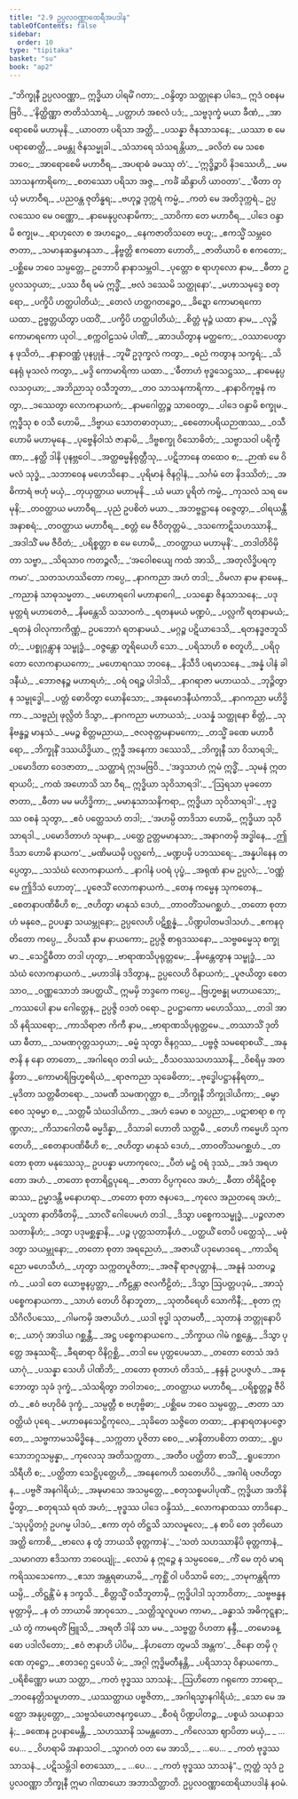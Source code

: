 ```yaml
---
title: "2.9 ဥပ္ပလဝဏ္ဏာထေရီအပဒါန"
tableOfContents: false
sidebar:
  order: 10
type: "tipitaka"
basket: "su"
book: "ap2"
---
```



<DynamicBreadcrumb />

<Division number="384" book="ap2">

<Paragraph number="558" book="ap2">
_“ဘိက္ခုနီ ဥပ္ပလဝဏ္ဏာ,_  
ဣဒ္ဓိယာ ပါရမိံ ဂတာ;_  
_ဝန္ဒိတွာ သတ္ထုနော ပါဒေ,_  
ဣဒံ ဝစနမဗြဝိ._  

</Paragraph>

</Division>
<Division number="385" book="ap2">

<Paragraph number="559" type="verses" book="ap2">
_‘နိတ္ထိဏ္ဏာ ဇာတိသံသာရံ,_  
_ပတ္တာဟံ အစလံ ပဒံ;_  
_သဗ္ဗဒုက္ခံ မယာ ခီဏံ,_  
_အာရောစေမိ မဟာမုနိ._  

</Paragraph>

</Division>
<Division number="386" book="ap2">

<Paragraph number="560" type="verses" book="ap2">
_ယာဝတာ ပရိသာ အတ္ထိ,_  
_ပသန္နာ ဇိနသာသနေ;_  
_ယဿာ စ မေပရာဓောတ္ထိ,_  
_ခမန္တု ဇိနသမ္မုခါ._  

</Paragraph>

</Division>
<Division number="387" book="ap2">

<Paragraph number="561" type="verses" book="ap2">
_သံသာရေ သံသရန္တိယာ,_  
_ခလိတံ မေ သစေ ဘဝေ;_  
_အာရောစေမိ မဟာဝီရ,_  
_အပရာဓံ ခမဿု တံ’._  

</Paragraph>

</Division>
<Division number="388" book="ap2">

<Paragraph number="562" type="verses" book="ap2">
_‘ဣဒ္ဓိဉ္စာပိ နိဒဿေဟိ,_  
_မမ သာသနကာရိကေ;_  
_စတဿော ပရိသာ အဇ္ဇ,_  
_ကင်္ခံ ဆိန္ဒာဟိ ယာဝတာ’._  

</Paragraph>

</Division>
<Division number="389" book="ap2">

<Paragraph number="563" type="verses" book="ap2">
_‘ဓီတာ တုယှံ မဟာဝီရ,_  
_ပညဝန္တ ဇုတိန္ဓရ;_  
_ဗဟုဉ္စ ဒုက္ကရံ ကမ္မံ,_  
_ကတံ မေ အတိဒုက္ကရံ._  

</Paragraph>

</Division>
<Division number="390" book="ap2">

<Paragraph number="564" type="verses" book="ap2">
ဥပ္ပလဿေဝ မေ ဝဏ္ဏော,_  
_နာမေနုပ္ပလနာမိကာ;_  
_သာဝိကာ တေ မဟာဝီရ,_  
_ပါဒေ ဝန္ဒာမိ စက္ခုမ._  

</Paragraph>

</Division>
<Division number="391" book="ap2">

<Paragraph number="565" type="verses" book="ap2">
_ရာဟုလော စ အဟဉ္စေဝ,_  
_နေကဇာတိသတေ ဗဟူ;_  
_ဧကသ္မိံ သမ္ဘဝေ ဇာတာ,_  
_သမာနဆန္ဒမာနသာ._  

</Paragraph>

</Division>
<Division number="392" book="ap2">

<Paragraph number="566" type="verses" book="ap2">
_နိဗ္ဗတ္တိ ဧကတော ဟောတိ,_  
_ဇာတိယာပိ စ ဧကတော;_  
_ပစ္ဆိမေ ဘဝေ သမ္ပတ္တေ,_  
ဥဘောပိ နာနာသမ္ဘဝါ._  

</Paragraph>

</Division>
<Division number="393" book="ap2">

<Paragraph number="567" type="verses" book="ap2">
_ပုတ္တော စ ရာဟုလော နာမ,_  
_ဓီတာ ဥပ္ပလသဝှယာ;_  
_ပဿ ဝီရ မမံ ဣဒ္ဓိံ,_  
_ဗလံ ဒဿေမိ သတ္ထုနော’._  

</Paragraph>

</Division>
<Division number="394" book="ap2">

<Paragraph number="568" type="verses" book="ap2">
_မဟာသမုဒ္ဒေ စတုရော,_  
_ပက္ခိပိ ဟတ္ထပါတိယံ;_  
_တေလံ ဟတ္ထဂတဉ္စေဝ,_  
_ခိဍ္ဍော ကောမာရကော ယထာ._  

</Paragraph>

</Division>
<Division number="395" book="ap2">

<Paragraph number="569" type="verses" book="ap2">
ဥဗ္ဗတ္တယိတွာ ပထဝိံ,_  
_ပက္ခိပိ ဟတ္ထပါတိယံ;_  
_စိတ္တံ မုဉ္ဇံ ယထာ နာမ,_  
_လုဉ္စိ ကောမာရကော ယုဝါ._  

</Paragraph>

</Division>
<Division number="396" book="ap2">

<Paragraph number="570" type="verses" book="ap2">
_စက္ကဝါဠသမံ ပါဏိံ,_  
_ဆာဒယိတွာန မတ္ထကေ;_  
_ဝဿာပေတွာန ဖုသိတံ,_  
_နာနာဝဏ္ဏံ ပုနပ္ပုနံ._  

</Paragraph>

</Division>
<Division number="397" book="ap2">

<Paragraph number="571" type="verses" book="ap2">
_ဘူမိံ ဥဒုက္ခလံ ကတွာ,_  
_ဓညံ ကတွာန သက္ခရံ;_  
_သိနေရုံ မုသလံ ကတွာ,_  
_မဒ္ဒိ ကောမာရိကာ ယထာ._  

</Paragraph>

</Division>
<Division number="398" book="ap2">

<Paragraph number="572" type="verses" book="ap2">
_‘ဓီတာဟံ ဗုဒ္ဓသေဋ္ဌဿ,_  
_နာမေနုပ္ပလသဝှယာ;_  
_အဘိညာသု ဝသီဘူတာ,_  
_တဝ သာသနကာရိကာ._  

</Paragraph>

</Division>
<Division number="399" book="ap2">

<Paragraph number="573" type="verses" book="ap2">
_နာနာဝိကုဗ္ဗနံ ကတွာ,_  
_ဒဿေတွာ လောကနာယကံ;_  
_နာမဂေါတ္တဉ္စ သာဝေတွာ,_  
_ပါဒေ ဝန္ဒာမိ စက္ခုမ._  

</Paragraph>

</Division>
<Division number="400" book="ap2">

<Paragraph number="574" type="verses" book="ap2">
ဣဒ္ဓီသု စ ဝသီ ဟောမိ,_  
_ဒိဗ္ဗာယ သောတဓာတုယာ;_  
_စေတောပရိယဉာဏဿ,_  
_ဝသီ ဟောမိ မဟာမုနေ._  

</Paragraph>

</Division>
<Division number="401" book="ap2">

<Paragraph number="575" type="verses" book="ap2">
_ပုဗ္ဗေနိဝါသံ ဇာနာမိ,_  
_ဒိဗ္ဗစက္ခု ဝိသောဓိတံ;_  
_သဗ္ဗာသဝါ ပရိက္ခီဏာ,_  
_နတ္ထိ ဒါနိ ပုနဗ္ဘဝေါ._  

</Paragraph>

</Division>
<Division number="402" book="ap2">

<Paragraph number="576" type="verses" book="ap2">
_အတ္ထဓမ္မနိရုတ္တီသု,_  
_ပဋိဘာနေ တထေဝ စ;_  
_ဉာဏံ မေ ဝိမလံ သုဒ္ဓံ,_  
_သဘာဝေန မဟေသိနော._  

</Paragraph>

</Division>
<Division number="403" book="ap2">

<Paragraph number="577" type="verses" book="ap2">
_ပုရိမာနံ ဇိနဂ္ဂါနံ,_  
_သင်္ဂမံ တေ နိဒဿိတံ;_  
_အဓိကာရံ ဗဟုံ မယှံ,_  
_တုယှတ္ထာယ မဟာမုနိ._  

</Paragraph>

</Division>
<Division number="404" book="ap2">

<Paragraph number="578" type="verses" book="ap2">
_ယံ မယာ ပူရိတံ ကမ္မံ,_  
_ကုသလံ သရ မေ မုနိ;_  
_တဝတ္ထာယ မဟာဝီရ,_  
_ပုညံ ဥပစိတံ မယာ._  

</Paragraph>

</Division>
<Division number="405" book="ap2">

<Paragraph number="579" type="verses" book="ap2">
_အဘဗ္ဗဋ္ဌာနေ ဝဇ္ဇေတွာ,_  
_ဝါရယန္တီ အနာစရံ;_  
_တဝတ္ထာယ မဟာဝီရ,_  
_စတ္တံ မေ ဇီဝိတုတ္တမံ._  

</Paragraph>

</Division>
<Division number="406" book="ap2">

<Paragraph number="580" type="verses" book="ap2">
_ဒသကောဋိသဟဿာနိ,_  
_အဒါသိံ မမ ဇီဝိတံ;_  
_ပရိစ္စတ္တာ စ မေ ဟောမိ,_  
_တဝတ္ထာယ မဟာမုနိ’._  

</Paragraph>

</Division>
<Division number="407" book="ap2">

<Paragraph number="581" type="verses" book="ap2">
_တဒါတိဝိမှိတာ သဗ္ဗာ,_  
_သိရသာဝ ကတဉ္ဇလီ;_  
_‘အဝေါစယျေ ကထံ အာသိ,_  
_အတုလိဒ္ဓိပရက္ကမာ’._  

</Paragraph>

</Division>
<Division number="408" book="ap2">

<Paragraph number="582" type="verses" book="ap2">
_သတသဟဿိတော ကပ္ပေ,_  
_နာဂကညာ အဟံ တဒါ;_  
_ဝိမလာ နာမ နာမေန,_  
_ကညာနံ သာဓုသမ္မတာ._  

</Paragraph>

</Division>
<Division number="409" book="ap2">

<Paragraph number="583" type="verses" book="ap2">
_မဟောရဂေါ မဟာနာဂေါ,_  
_ပသန္နော ဇိနသာသနေ;_  
_ပဒုမုတ္တရံ မဟာတေဇံ,_  
_နိမန္တေသိ သသာဝကံ._  

</Paragraph>

</Division>
<Division number="410" book="ap2">

<Paragraph number="584" type="verses" book="ap2">
_ရတနမယံ မဏ္ဍပံ,_  
_ပလ္လင်္ကံ ရတနာမယံ;_  
_ရတနံ ဝါလုကာကိဏ္ဏံ,_  
ဥပဘောဂံ ရတနာမယံ._  

</Paragraph>

</Division>
<Division number="411" book="ap2">

<Paragraph number="585" type="verses" book="ap2">
_မဂ္ဂဉ္စ ပဋိယာဒေသိ,_  
_ရတနဒ္ဓဇဘူသိတံ;_  
_ပစ္စုဂ္ဂန္တွာန သမ္ဗုဒ္ဓံ,_  
_ဝဇ္ဇန္တော တူရိယေဟိ သော._  

</Paragraph>

</Division>
<Division number="412" book="ap2">

<Paragraph number="586" type="verses" book="ap2">
_ပရိသာဟိ စ စတူဟိ,_  
_ပရိဝုတော လောကနာယကော;_  
_မဟောရဂဿ ဘဝနေ,_  
_နိသီဒိ ပရမာသနေ._  

</Paragraph>

</Division>
<Division number="413" book="ap2">

<Paragraph number="587" type="verses" book="ap2">
_အန္နံ ပါနံ ခါဒနီယံ,_  
_ဘောဇနဉ္စ မဟာရဟံ;_  
_ဝရံ ဝရဉ္စ ပါဒါသိ,_  
_နာဂရာဇာ မဟာယသံ._  

</Paragraph>

</Division>
<Division number="414" book="ap2">

<Paragraph number="588" type="verses" book="ap2">
_ဘုဉ္ဇိတွာန သမ္ဗုဒ္ဓေါ,_  
_ပတ္တံ ဓောဝိတွာ ယောနိသော;_  
_အနုမောဒနီယံကာသိ,_  
_နာဂကညာ မဟိဒ္ဓိကာ._  

</Paragraph>

</Division>
<Division number="415" book="ap2">

<Paragraph number="589" type="verses" book="ap2">
_သဗ္ဗညုံ ဖုလ္လိတံ ဒိသွာ,_  
_နာဂကညာ မဟာယသံ;_  
_ပသန္နံ သတ္ထုနော စိတ္တံ,_  
_သုနိဗန္ဓဉ္စ မာနသံ._  

</Paragraph>

</Division>
<Division number="416" book="ap2">

<Paragraph number="590" type="verses" book="ap2">
_မမဉ္စ စိတ္တမညာယ,_  
_ဇလဇုတ္တမနာမကော;_  
_တသ္မိံ ခဏေ မဟာဝီရော,_  
_ဘိက္ခုနိံ ဒဿယိဒ္ဓိယာ._  

</Paragraph>

</Division>
<Division number="417" book="ap2">

<Paragraph number="591" type="verses" book="ap2">
ဣဒ္ဓီ အနေကာ ဒဿေသိ,_  
_ဘိက္ခုနီ သာ ဝိသာရဒါ;_  
_ပမောဒိတာ ဝေဒဇာတာ,_  
_သတ္ထာရံ ဣဒမဗြဝိ._  

</Paragraph>

</Division>
<Division number="418" book="ap2">

<Paragraph number="592" type="verses" book="ap2">
_‘အဒ္ဒသာဟံ ဣမံ ဣဒ္ဓိံ,_  
_သုမနံ ဣတရာယပိ;_  
_ကထံ အဟောသိ သာ ဝီရ,_  
ဣဒ္ဓိယာ သုဝိသာရဒါ’._  

</Paragraph>

</Division>
<Division number="419" book="ap2">

<Paragraph number="593" type="verses" book="ap2">
_‘ဩရသာ မုခတော ဇာတာ,_  
_ဓီတာ မမ မဟိဒ္ဓိကာ;_  
_မမာနုသာသနိကရာ,_  
ဣဒ္ဓိယာ သုဝိသာရဒါ’._  

</Paragraph>

</Division>
<Division number="420" book="ap2">

<Paragraph number="594" type="verses" book="ap2">
_ဗုဒ္ဓဿ ဝစနံ သုတွာ,_  
_ဧဝံ ပတ္ထေသဟံ တဒါ;_  
_‘အဟမ္ပိ တာဒိသာ ဟောမိ,_  
ဣဒ္ဓိယာ သုဝိသာရဒါ._  

</Paragraph>

</Division>
<Division number="421" book="ap2">

<Paragraph number="595" type="verses" book="ap2">
_ပမောဒိတာဟံ သုမနာ,_  
_ပတ္ထေ ဥတ္တမမာနသာ;_  
_အနာဂတမှိ အဒ္ဓါနေ,_  
_ဤဒိသာ ဟောမိ နာယက’._  

</Paragraph>

</Division>
<Division number="422" book="ap2">

<Paragraph number="596" type="verses" book="ap2">
_မဏိမယမှိ ပလ္လင်္ကေ,_  
_မဏ္ဍပမှိ ပဘဿရေ;_  
_အန္နပါနေန တပ္ပေတွာ,_  
_သသံဃံ လောကနာယကံ._  

</Paragraph>

</Division>
<Division number="423" book="ap2">

<Paragraph number="597" type="verses" book="ap2">
_နာဂါနံ ပဝရံ ပုပ္ဖံ,_  
_အရုဏံ နာမ ဥပ္ပလံ;_  
_‘ဝဏ္ဏံ မေ ဤဒိသံ ဟောတု’,_  
_ပူဇေသိံ လောကနာယကံ._  

</Paragraph>

</Division>
<Division number="424" book="ap2">

<Paragraph number="598" type="verses" book="ap2">
_တေန ကမ္မေန သုကတေန,_  
_စေတနာပဏိဓီဟိ စ;_  
_ဇဟိတွာ မာနုသံ ဒေဟံ,_  
_တာဝတိံသမဂစ္ဆဟံ._  

</Paragraph>

</Division>
<Division number="425" book="ap2">

<Paragraph number="599" book="ap2">
_တတော စုတာဟံ မနုဇေ,_  
ဥပပန္နာ သယမ္ဘုနော;_  
ဥပ္ပလေဟိ ပဋိစ္ဆန္နံ,_  
_ပိဏ္ဍပါတမဒါသဟံ._  

</Paragraph>

</Division>
<Division number="426" book="ap2">

<Paragraph number="600" type="verses" book="ap2">
_ဧကနဝုတိတော ကပ္ပေ,_  
_ဝိပဿီ နာမ နာယကော;_  
ဥပ္ပဇ္ဇိ စာရုဒဿနော,_  
_သဗ္ဗဓမ္မေသု စက္ခုမာ._  

</Paragraph>

</Division>
<Division number="427" book="ap2">

<Paragraph number="601" type="verses" book="ap2">
_သေဋ္ဌိဓီတာ တဒါ ဟုတွာ,_  
_ဗာရာဏသိပုရုတ္တမေ;_  
_နိမန္တေတွာန သမ္ဗုဒ္ဓံ,_  
_သသံဃံ လောကနာယကံ._  

</Paragraph>

</Division>
<Division number="428" book="ap2">

<Paragraph number="602" type="verses" book="ap2">
_မဟာဒါနံ ဒဒိတွာန,_  
ဥပ္ပလေဟိ ဝိနာယကံ;_  
_ပူဇယိတွာ စေတသာဝ,_  
_ဝဏ္ဏသောဘံ အပတ္ထယိံ._  

</Paragraph>

</Division>
<Division number="429" book="ap2">

<Paragraph number="603" book="ap2">
ဣမမှိ ဘဒ္ဒကေ ကပ္ပေ,_  
_ဗြဟ္မဗန္ဓု မဟာယသော;_  
_ကဿပေါ နာမ ဂေါတ္တေန,_  
ဥပ္ပဇ္ဇိ ဝဒတံ ဝရော._  

</Paragraph>

</Division>
<Division number="430" book="ap2">

<Paragraph number="604" type="verses" book="ap2">
ဥပဋ္ဌာကော မဟေသိဿ,_  
_တဒါ အာသိ နရိဿရော;_  
_ကာသိရာဇာ ကိကီ နာမ,_  
_ဗာရာဏသိပုရုတ္တမေ._  

</Paragraph>

</Division>
<Division number="431" book="ap2">

<Paragraph number="605" type="verses" book="ap2">
_တဿာသိံ ဒုတိယာ ဓီတာ,_  
_သမဏဂုတ္တသဝှယာ;_  
_ဓမ္မံ သုတွာ ဇိနဂ္ဂဿ,_  
_ပဗ္ဗဇ္ဇံ သမရောစယိံ._  

</Paragraph>

</Division>
<Division number="432" book="ap2">

<Paragraph number="606" type="verses" book="ap2">
_အနုဇာနိ န နော တာတော,_  
_အဂါရေဝ တဒါ မယံ;_  
_ဝီသဝဿသဟဿာနိ,_  
_ဝိစရိမှ အတန္ဒိတာ._  

</Paragraph>

</Division>
<Division number="433" book="ap2">

<Paragraph number="607" type="verses" book="ap2">
_ကောမာရိဗြဟ္မစရိယံ,_  
_ရာဇကညာ သုခေဓိတာ;_  
_ဗုဒ္ဓေါပဋ္ဌာနနိရတာ,_  
_မုဒိတာ သတ္တဓီတရော._  

</Paragraph>

</Division>
<Division number="434" book="ap2">

<Paragraph number="608" type="verses" book="ap2">
_သမဏီ သမဏဂုတ္တာ စ,_  
_ဘိက္ခုနီ ဘိက္ခုဒါယိကာ;_  
_ဓမ္မာ စေဝ သုဓမ္မာ စ,_  
_သတ္တမီ သံဃဒါယိကာ._  

</Paragraph>

</Division>
<Division number="435" book="ap2">

<Paragraph number="609" type="verses" book="ap2">
_အဟံ ခေမာ စ သပ္ပညာ,_  
_ပဋာစာရာ စ ကုဏ္ဍလာ;_  
_ကိသာဂေါတမီ ဓမ္မဒိန္နာ,_  
_ဝိသာခါ ဟောတိ သတ္တမီ._  

</Paragraph>

</Division>
<Division number="436" book="ap2">

<Paragraph number="610" type="verses" book="ap2">
_တေဟိ ကမ္မေဟိ သုကတေဟိ,_  
_စေတနာပဏိဓီဟိ စ;_  
_ဇဟိတွာ မာနုသံ ဒေဟံ,_  
_တာဝတိံသမဂစ္ဆဟံ._  

</Paragraph>

</Division>
<Division number="437" book="ap2">

<Paragraph number="611" type="verses" book="ap2">
_တတော စုတာ မနုဿေသု,_  
ဥပပန္နာ မဟာကုလေ;_  
_ပီတံ မဋ္ဌံ ဝရံ ဒုဿံ,_  
_အဒံ အရဟတော အဟံ._  

</Paragraph>

</Division>
<Division number="438" book="ap2">

<Paragraph number="612" type="verses" book="ap2">
_တတော စုတာရိဋ္ဌပုရေ,_  
_ဇာတာ ဝိပ္ပကုလေ အဟံ;_  
_ဓီတာ တိရိဋိဝစ္ဆဿ,_  
ဥမ္မာဒန္တီ မနောဟရာ._  

</Paragraph>

</Division>
<Division number="439" book="ap2">

<Paragraph number="613" type="verses" book="ap2">
_တတော စုတာ ဇနပဒေ,_  
_ကုလေ အညတရေ အဟံ;_  
_ပသူတာ နာတိဖီတမှိ,_  
_သာလိံ ဂေါပေမဟံ တဒါ._  

</Paragraph>

</Division>
<Division number="440" book="ap2">

<Paragraph number="614" type="verses" book="ap2">
_ဒိသွာ ပစ္စေကသမ္ဗုဒ္ဓံ,_  
_ပဉ္စလာဇာသတာနိဟံ;_  
_ဒတွာ ပဒုမစ္ဆန္နာနိ,_  
_ပဉ္စ ပုတ္တသတာနိဟံ._  

</Paragraph>

</Division>
<Division number="441" book="ap2">

<Paragraph number="615" type="verses" book="ap2">
_ပတ္ထယိံ တေပိ ပတ္ထေသုံ,_  
_မဓုံ ဒတွာ သယမ္ဘုနော;_  
_တတော စုတာ အရညေဟံ,_  
_အဇာယိံ ပဒုမောဒရေ._  

</Paragraph>

</Division>
<Division number="442" book="ap2">

<Paragraph number="616" type="verses" book="ap2">
_ကာသိရညော မဟေသီဟံ,_  
_ဟုတွာ သက္ကတပူဇိတာ;_  
_အဇနိံ ရာဇပုတ္တာနံ,_  
_အနူနံ သတပဉ္စကံ._  

</Paragraph>

</Division>
<Division number="443" book="ap2">

<Paragraph number="617" type="verses" book="ap2">
_ယဒါ တေ ယောဗ္ဗနပ္ပတ္တာ,_  
_ကီဠန္တာ ဇလကီဠိတံ;_  
_ဒိသွာ ဩပတ္တပဒုမံ,_  
_အာသုံ ပစ္စေကနာယကာ._  

</Paragraph>

</Division>
<Division number="444" book="ap2">

<Paragraph number="618" type="verses" book="ap2">
_သာဟံ တေဟိ ဝိနာဘူတာ,_  
_သုတဝီရေဟိ သောကိနီ;_  
_စုတာ ဣသိဂိလိပဿေ,_  
_ဂါမကမှိ အဇာယိဟံ._  

</Paragraph>

</Division>
<Division number="445" book="ap2">

<Paragraph number="619" type="verses" book="ap2">
_ယဒါ ဗုဒ္ဓါ သုတမတီ,_  
_သုတာနံ ဘတ္တုနောပိ စ;_  
_ယာဂုံ အာဒါယ ဂစ္ဆန္တီ,_  
_အဋ္ဌ ပစ္စေကနာယကေ._  

</Paragraph>

</Division>
<Division number="446" book="ap2">

<Paragraph number="620" type="verses" book="ap2">
_ဘိက္ခာယ ဂါမံ ဂစ္ဆန္တေ,_  
_ဒိသွာ ပုတ္တေ အနုဿရိံ;_  
_ခီရဓာရာ ဝိနိဂ္ဂစ္ဆိ,_  
_တဒါ မေ ပုတ္တပေမသာ._  

</Paragraph>

</Division>
<Division number="447" book="ap2">

<Paragraph number="621" type="verses" book="ap2">
_တတော တေသံ အဒံ ယာဂုံ,_  
_ပသန္နာ သေဟိ ပါဏိဘိ;_  
_တတော စုတာဟံ တိဒသံ,_  
_နန္ဒနံ ဥပပဇ္ဇဟံ._  

</Paragraph>

</Division>
<Division number="448" book="ap2">

<Paragraph number="622" type="verses" book="ap2">
_အနုဘောတွာ သုခံ ဒုက္ခံ,_  
_သံသရိတွာ ဘဝါဘဝေ;_  
_တဝတ္ထာယ မဟာဝီရ,_  
_ပရိစ္စတ္တဉ္စ ဇီဝိတံ._  

</Paragraph>

</Division>
<Division number="449" book="ap2">

<Paragraph number="623" type="verses" book="ap2">
_ဧဝံ ဗဟုဝိဓံ ဒုက္ခံ,_  
_သမ္ပတ္တီ စ ဗဟုဗ္ဗိဓာ;_  
_ပစ္ဆိမေ ဘဝေ သမ္ပတ္တေ,_  
_ဇာတာ သာဝတ္ထိယံ ပုရေ._  

</Paragraph>

</Division>
<Division number="450" book="ap2">

<Paragraph number="624" type="verses" book="ap2">
_မဟာဓနသေဋ္ဌိကုလေ,_  
_သုခိတေ သဇ္ဇိတေ တထာ;_  
_နာနာရတနပဇ္ဇောတေ,_  
_သဗ္ဗကာမသမိဒ္ဓိနေ._  

</Paragraph>

</Division>
<Division number="451" book="ap2">

<Paragraph number="625" type="verses" book="ap2">
_သက္ကတာ ပူဇိတာ စေဝ,_  
_မာနိတာပစိတာ တထာ;_  
_ရူပသောဘဂ္ဂသမ္ပန္နာ,_  
_ကုလေသု အတိသက္ကတာ._  

</Paragraph>

</Division>
<Division number="452" book="ap2">

<Paragraph number="626" type="verses" book="ap2">
_အတီဝ ပတ္ထိတာ စာသိံ,_  
_ရူပဘောဂသိရီဟိ စ;_  
_ပတ္ထိတာ သေဋ္ဌိပုတ္တေဟိ,_  
_အနေကေဟိ သတေဟိပိ._  

</Paragraph>

</Division>
<Division number="453" book="ap2">

<Paragraph number="627" type="verses" book="ap2">
_အဂါရံ ပဇဟိတွာန,_  
_ပဗ္ဗဇိံ အနဂါရိယံ;_  
_အဍ္ဎမာသေ အသမ္ပတ္တေ,_  
_စတုသစ္စမပါပုဏိံ._  

</Paragraph>

</Division>
<Division number="454" book="ap2">

<Paragraph number="628" type="verses" book="ap2">
ဣဒ္ဓိယာ အဘိနိမ္မိတွာ,_  
_စတုရဿံ ရထံ အဟံ;_  
_ဗုဒ္ဓဿ ပါဒေ ဝန္ဒိဿံ,_  
_လောကနာထဿ တာဒိနော._  

</Paragraph>

</Division>
<Division number="455" book="ap2">

<Paragraph number="629" type="verses" book="ap2">
_‘သုပုပ္ဖိတဂ္ဂံ ဥပဂမ္မ ပါဒပံ,_  
_ဧကာ တုဝံ တိဋ္ဌသိ သာလမူလေ;_  
_န စာပိ တေ ဒုတိယော အတ္ထိ ကောစိ,_  
_ဗာလေ န တွံ ဘာယသိ ဓုတ္တကာနံ’._  

</Paragraph>

</Division>
<Division number="456" book="ap2">

<Paragraph number="630" type="verses" book="ap2">
_‘သတံ သဟဿာနိပိ ဓုတ္တကာနံ,_  
_သမာဂတာ ဧဒိသကာ ဘဝေယျုံ;_  
_လောမံ န ဣဉ္ဇေ န သမ္ပဝေဓေ,_  
_ကိံ မေ တုဝံ မာရ ကရိဿသေကော._  

</Paragraph>

</Division>
<Division number="457" book="ap2">

<Paragraph number="631" type="verses" book="ap2">
_ဧသာ အန္တရဓာယာမိ,_  
_ကုစ္ဆိံ ဝါ ပဝိသာမိ တေ;_  
_ဘမုကန္တရိကာယမ္ပိ,_  
_တိဋ္ဌန္တိံ မံ န ဒက္ခသိ._  

</Paragraph>

</Division>
<Division number="458" book="ap2">

<Paragraph number="632" type="verses" book="ap2">
_စိတ္တသ္မိံ ဝသီဘူတာမှိ,_  
ဣဒ္ဓိပါဒါ သုဘာဝိတာ;_  
_သဗ္ဗဗန္ဓနမုတ္တာမှိ,_  
_န တံ ဘာယာမိ အာဝုသော._  

</Paragraph>

</Division>
<Division number="459" book="ap2">

<Paragraph number="633" type="verses" book="ap2">
_သတ္တိသူလူပမာ ကာမာ,_  
_ခန္ဓာသံ အဓိကုဋ္ဋနာ;_  
_ယံ တွံ ကာမရတိံ ဗြူသိ,_  
_အရတီ ဒါနိ သာ မမ._  

</Paragraph>

</Division>
<Division number="460" book="ap2">

<Paragraph number="634" type="verses" book="ap2">
_သဗ္ဗတ္ထ ဝိဟတာ နန္ဒီ,_  
_တမောခန္ဓော ပဒါလိတော;_  
_ဧဝံ ဇာနာဟိ ပါပိမ,_  
_နိဟတော တွမသိ အန္တက’._  

</Paragraph>

</Division>
<Division number="461" book="ap2">

<Paragraph number="635" type="verses" book="ap2">
_ဇိနော တမှိ ဂုဏေ တုဋ္ဌော,_  
_ဧတဒဂ္ဂေ ဌပေသိ မံ;_  
_အဂ္ဂါ ဣဒ္ဓိမတီနန္တိ,_  
_ပရိသာသု ဝိနာယကော._  

</Paragraph>

</Division>
<Division number="462" book="ap2">

<Paragraph number="636" type="verses" book="ap2">
_ပရိစိဏ္ဏော မယာ သတ္ထာ,_  
_ကတံ ဗုဒ္ဓဿ သာသနံ;_  
_ဩဟိတော ဂရုကော ဘာရော,_  
_ဘဝနေတ္တိသမူဟတာ._  

</Paragraph>

</Division>
<Division number="463" book="ap2">

<Paragraph number="637" type="verses" book="ap2">
_ယဿတ္ထာယ ပဗ္ဗဇိတာ,_  
_အဂါရသ္မာနဂါရိယံ;_  
_သော မေ အတ္ထော အနုပ္ပတ္တော,_  
_သဗ္ဗသံယောဇနက္ခယော._  

</Paragraph>

</Division>
<Division number="464" book="ap2">

<Paragraph number="638" type="verses" book="ap2">
_စီဝရံ ပိဏ္ဍပါတဉ္စ,_  
_ပစ္စယံ သယနာသနံ;_  
_ခဏေန ဥပနာမေန္တိ,_  
_သဟဿာနိ သမန္တတော._  

</Paragraph>

</Division>
<Division number="465" book="ap2">

<Paragraph number="639" type="verses" book="ap2">
_ကိလေသာ ဈာပိတာ မယှံ,_  
_ …ပေ… _  
_ဝိဟရာမိ အနာသဝါ._  

</Paragraph>

</Division>
<Division number="466" book="ap2">

<Paragraph number="640" type="verses" book="ap2">
_သွာဂတံ ဝတ မေ အာသိ,_  
_ …ပေ… _  
_ကတံ ဗုဒ္ဓဿ သာသနံ._  

</Paragraph>

</Division>
<Division number="467" book="ap2">

<Paragraph number="641" type="verses" book="ap2">
_ပဋိသမ္ဘိဒါ စတဿော,_  
_ …ပေ… _  
_ကတံ ဗုဒ္ဓဿ သာသနံ”._  

</Paragraph>

<Paragraph number="642" book="ap2">
ဣတ္ထံ သုဒံ ဥပ္ပလဝဏ္ဏာ ဘိက္ခုနီ ဣမာ ဂါထာယော အဘာသိတ္ထာတိ.

</Paragraph>
</Division>

<Paragraph number="643" type="center" book="ap2">
ဥပ္ပလဝဏ္ဏာထေရိယာပဒါနံ နဝမံ.
</Paragraph>